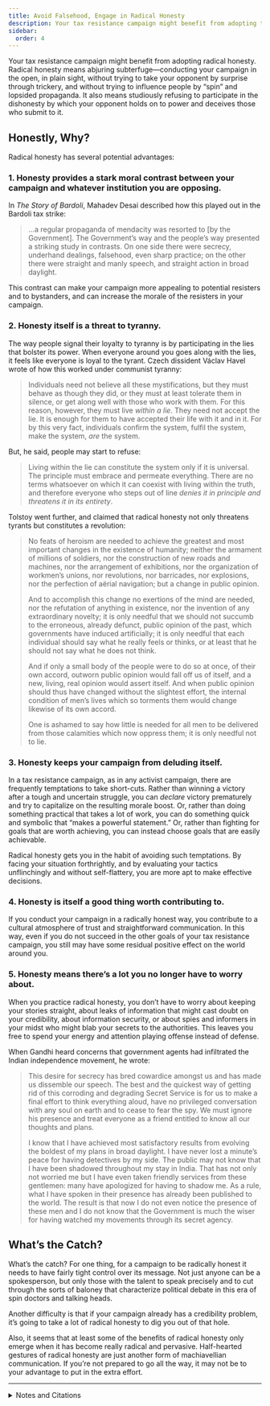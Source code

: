 ```yaml
---
title: Avoid Falsehood, Engage in Radical Honesty
description: Your tax resistance campaign might benefit from adopting the tactic of radical honesty.
sidebar:
  order: 4
---
```

Your tax resistance campaign might benefit from adopting radical honesty.
Radical honesty means abjuring subterfuge—conducting your campaign in the open, in plain sight, without trying to take your opponent by surprise through trickery, and without trying to influence people by “spin” and lopsided propaganda.
It also means studiously refusing to participate in the dishonesty by which your opponent holds on to power and deceives those who submit to it.

## Honestly, Why?

Radical honesty has several potential advantages:

### 1. Honesty provides a stark moral contrast between your campaign and whatever institution you are opposing.

In <i>The Story of Bardoli</i>, Mahadev Desai described how this played out in the Bardoli tax strike:

> …a regular propaganda of mendacity was resorted to [by the Government].
> The Government’s way and the people’s way presented a striking study in contrasts.
> On one side there were secrecy, underhand dealings, falsehood, even sharp practice; on the other there were straight and manly speech, and straight action in broad daylight.

This contrast can make your campaign more appealing to potential resisters and to bystanders, and can increase the morale of the resisters in your campaign.

### 2. Honesty itself is a threat to tyranny.

The way people signal their loyalty to tyranny is by participating in the lies that bolster its power.
When everyone around you goes along with the lies, it feels like everyone is loyal to the tyrant.
Czech dissident Václav Havel wrote of how this worked under communist tyranny:

> Individuals need not believe all these mystifications, but they must behave as though they did, or they must at least tolerate them in silence, or get along well with those who work with them.
> For this reason, however, they must live *within a lie*.
> They need not accept the lie.
> It is enough for them to have accepted their life with it and in it.
> For by this very fact, individuals confirm the system, fulfil the system, make the system, *are* the system.

But, he said, people may start to refuse:

> Living within the lie can constitute the system only if it is universal.
> The principle must embrace and permeate everything.
> There are no terms whatsoever on which it can coexist with living within the truth, and therefore everyone who steps out of line *denies it in principle and threatens it in its entirety*.

Tolstoy went further, and claimed that radical honesty not only threatens tyrants but constitutes a revolution:

> No feats of heroism are needed to achieve the greatest and most important changes in the existence of humanity; neither the armament of millions of soldiers, nor the construction of new roads and machines, nor the arrangement of exhibitions, nor the organization of workmen’s unions, nor revolutions, nor barricades, nor explosions, nor the perfection of aërial navigation; but a change in public opinion.
>
> And to accomplish this change no exertions of the mind are needed, nor the refutation of anything in existence, nor the invention of any extraordinary novelty; it is only needful that we should not succumb to the erroneous, already defunct, public opinion of the past, which governments have induced artificially; it is only needful that each individual should say what he really feels or thinks, or at least that he should not say what he does not think.
>
> And if only a small body of the people were to do so at once, of their own accord, outworn public opinion would fall off us of itself, and a new, living, real opinion would assert itself.
> And when public opinion should thus have changed without the slightest effort, the internal condition of men’s lives which so torments them would change likewise of its own accord.
>
> One is ashamed to say how little is needed for all men to be delivered from those calamities which now oppress them; it is only needful not to lie.

### 3. Honesty keeps your campaign from deluding itself.

In a tax resistance campaign, as in any activist campaign, there are frequently temptations to take short-cuts.
Rather than winning a victory after a tough and uncertain struggle, you can *declare* victory prematurely and try to capitalize on the resulting morale boost.
Or, rather than doing something practical that takes a lot of work, you can do something quick and symbolic that “makes a powerful statement.”
Or, rather than fighting for goals that are worth achieving, you can instead choose goals that are easily achievable.

Radical honesty gets you in the habit of avoiding such temptations.
By facing your situation forthrightly, and by evaluating your tactics unflinchingly and without self-flattery, you are more apt to make effective decisions.

### 4. Honesty is itself a good thing worth contributing to.

If you conduct your campaign in a radically honest way, you contribute to a cultural atmosphere of trust and straightforward communication.
In this way, even if you do not succeed in the other goals of your tax resistance campaign, you still may have some residual positive effect on the world around you.

### 5. Honesty means there’s a lot you no longer have to worry about.

When you practice radical honesty, you don’t have to worry about keeping your stories straight, about leaks of information that might cast doubt on your credibility, about information security, or about spies and informers in your midst who might blab your secrets to the authorities.
This leaves you free to spend your energy and attention playing offense instead of defense.

When Gandhi heard concerns that government agents had infiltrated the Indian independence movement, he wrote:

> This desire for secrecy has bred cowardice amongst us and has made us dissemble our speech.
> The best and the quickest way of getting rid of this corroding and degrading Secret Service is for us to make a final effort to think everything aloud, have no privileged conversation with any soul on earth and to cease to fear the spy.
> We must ignore his presence and treat everyone as a friend entitled to know all our thoughts and plans.
>
> I know that I have achieved most satisfactory results from evolving the boldest of my plans in broad daylight.
> I have never lost a minute’s peace for having detectives by my side.
> The public may not know that I have been shadowed throughout my stay in India.
> That has not only not worried me but I have even taken friendly services from these gentlemen: many have apologized for having to shadow me.
> As a rule, what I have spoken in their presence has already been published to the world.
> The result is that now I do not even notice the presence of these men and I do not know that the Government is much the wiser for having watched my movements through its secret agency.

## What’s the Catch?

What’s the catch?
For one thing, for a campaign to be radically honest it needs to have fairly tight control over its message.
Not just anyone can be a spokesperson, but only those with the talent to speak precisely and to cut through the sorts of baloney that characterize political debate in this era of spin doctors and talking heads.

Another difficulty is that if your campaign already has a credibility problem, it’s going to take a lot of radical honesty to dig you out of that hole.

Also, it seems that at least some of the benefits of radical honesty only emerge when it has become really radical and pervasive.
Half-hearted gestures of radical honesty are just another form of machiavellian communication.
If you’re not prepared to go all the way, it may not be to your advantage to put in the extra effort.

---

<details>
<summary>Notes and Citations</summary>

* Sissela Bok’s [<i>Lying: Moral Choice in Public and Private Life</i>](https://archive.org/details/lyingmoralchoice0000siss/page/n6/mode/1up?view=theater&ui=embed&wrapper=false) has some good food for thought on this subject.
  Bok thinks that there are some good excuses for lying, but that in general people tend to be far too willing to justify lies, and that their justifications typically don’t stand up to scrutiny.
  Even the more sophisticated ethical defenses of lying tend to look only at the isolated instance of the particular lie and its effect on the person or persons being directly deceived.
  Bok makes a good case for why we also need to take into account the effects of the lie on the character of the liar, on the culture of communication and trust, and on bystanders.
* It’s not just activist campaigns that can suffer from self-delusion, of course.
  For example, during the Vietnam war, war-theorists working for the United States government cleverly created simulations and projections for victory using the best data they had at their disposal—but this data was being systematically falsified by other elements of the government who were using deceit tactically as their own best guess as how to win the war.
  In this way these lies doubled-back and amplified the defeat and shame of the American war on Vietnam.
* Desai, Mahadev <i>The Story of Bardoli</i> (1929) [p. 94](https://archive.org/details/in.ernet.dli.2015.122169/page/n108/mode/1up)
* Havel, Václav “The Power of the Powerless” (1978)
* Tolstoy, Leo <i>Patriotism and Christianity</i> (1896) [pp. 48–49](https://archive.org/details/patriotismchrist00tols/page/48/mode/2up)
* Another good essay on this theme is Alexander Solzhenitsyn’s “Not To Live By Falsehood” (1974).

</details>
